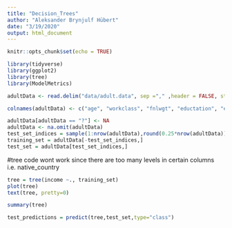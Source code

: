 ```yaml
---
title: "Decision_Trees"
author: "Aleksander Brynjulf Hübert"
date: "3/19/2020"
output: html_document
---
```


```r
knitr::opts_chunk$set(echo = TRUE)
```

```r
library(tidyverse)
library(ggplot2)
library(tree)
library(ModelMetrics)
```

```r
adultData <- read.delim("data/adult.data", sep ="," ,header = FALSE, strip.white = TRUE)

colnames(adultData) <- c("age", "workclass", "fnlwgt", "eductation", "education_num", "marital", "occupation", "relationship", "race", "sex", "capital_gain", "capital_loss", "hours_per_week", "native_country", "income")

adultData[adultData == "?"] <- NA
adultData <- na.omit(adultData)
test_set_indices = sample(1:nrow(adultData),round(0.25*nrow(adultData)),replace = FALSE)
training_set = adultData[-test_set_indices,] 
test_set = adultData[test_set_indices,] 
```


#tree code wont work since there are too many levels in certain columns i.e. native_country
```r
tree = tree(income ~., training_set)
plot(tree)
text(tree, pretty=0)

summary(tree)

test_predictions = predict(tree,test_set,type="class")
```

